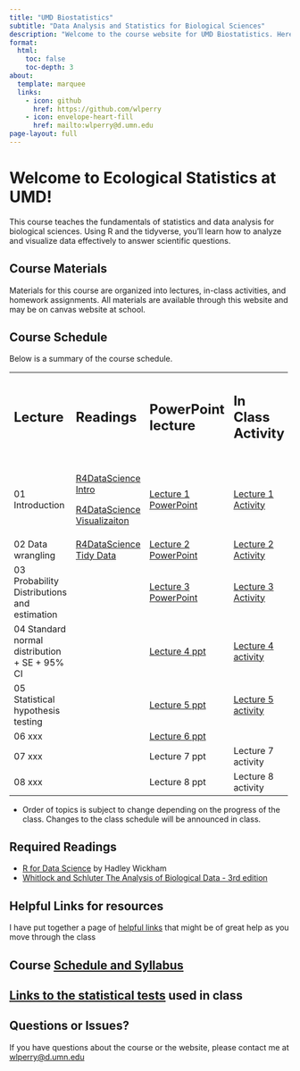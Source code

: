 ```yaml
---
title: "UMD Biostatistics"
subtitle: "Data Analysis and Statistics for Biological Sciences"
description: "Welcome to the course website for UMD Biostatistics. Here you'll find the syllabus, schedule, lecture materials, activities, and assignments."
format: 
  html:
    toc: false
    toc-depth: 3
about:
  template: marquee
  links:
    - icon: github
      href: https://github.com/wlperry
    - icon: envelope-heart-fill
      href: mailto:wlperry@d.umn.edu
page-layout: full
---
```


# Welcome to Ecological Statistics at UMD!

This course teaches the fundamentals of statistics and data analysis for biological sciences. Using R and the tidyverse, you'll learn how to analyze and visualize data effectively to answer scientific questions.

## Course Materials

Materials for this course are organized into lectures, in-class activities, and homework assignments. All materials are available through this website and may be on canvas website at school.

## Course Schedule

Below is a summary of the course schedule.

+-----------------------------------------------+---------------------------------------------------------------------------+--------------------------------------------------------------------------+--------------------------------------------------------------------------------+----------------------------------------------------------------+---+
| ## **Lecture**                                | ## **Readings**                                                           | ## **PowerPoint lecture**                                                | ## **In Class Activity**                                                       | ## **Homework**                                                |   |
|                                               |                                                                           |                                                                          |                                                                                |                                                                |   |
| ##                                            | ##                                                                        | ##                                                                       | ##                                                                             | ##                                                             |   |
+-----------------------------------------------+---------------------------------------------------------------------------+--------------------------------------------------------------------------+--------------------------------------------------------------------------------+----------------------------------------------------------------+---+
| 01 Introduction                               | [R4DataScience Intro](https://r4ds.hadley.nz/intro.html)                  | [Lecture 1 PowerPoint](lectures/lecture_01/01_1_lecture_powerpoint.qmd)  | [Lecture 1 Activity](lectures/lecture_01/01_2_class_activity_pine_needles.qmd) | [Week 1 Homework](lectures/lecture_01/01_03_take_homework.qmd) |   |
|                                               |                                                                           |                                                                          |                                                                                |                                                                |   |
|                                               | [R4DataScience Visualizaiton](https://r4ds.hadley.nz/data-visualize.html) |                                                                          |                                                                                |                                                                |   |
+-----------------------------------------------+---------------------------------------------------------------------------+--------------------------------------------------------------------------+--------------------------------------------------------------------------------+----------------------------------------------------------------+---+
| 02 Data wrangling                             | [R4DataScience Tidy Data](https://r4ds.hadley.nz/data-tidy.html)          | [Lecture 2 PowerPoint](lectures/lecture_02/02_01_lecture_powerpoint.qmd) | [Lecture 2 Activity](lectures/lecture_02/02_02_class_activity.qmd)             |                                                                |   |
+-----------------------------------------------+---------------------------------------------------------------------------+--------------------------------------------------------------------------+--------------------------------------------------------------------------------+----------------------------------------------------------------+---+
| 03 Probability Distributions and estimation   |                                                                           | [Lecture 3 PowerPoint](lectures/lecture_03/03_01_lecture_powerpoint.qmd) | [Lecture 3 Activity](lectures/lecture_03/03_02_class_activity.qmd)             | [Week 2 Homework](lectures/lecture_03/03_03_homework.qmd)      |   |
+-----------------------------------------------+---------------------------------------------------------------------------+--------------------------------------------------------------------------+--------------------------------------------------------------------------------+----------------------------------------------------------------+---+
| 04 Standard normal distribution + SE + 95% CI |                                                                           | [Lecture 4 ppt](lectures/lecture_04/04_01_lecture_powerpoint.qmd)        | [Lecture 4 activity](lectures/lecture_04/04_02_class_activity.qmd)             |                                                                |   |
+-----------------------------------------------+---------------------------------------------------------------------------+--------------------------------------------------------------------------+--------------------------------------------------------------------------------+----------------------------------------------------------------+---+
| 05 Statistical hypothesis testing             |                                                                           | [Lecture 5 ppt](lectures/lecture_05/05_01_lecture_powerpoint.qmd)        | [Lecture 5 activity](lectures/lecture_05/05_02_class_activity.qmd)             | [Week 3 Homework](lectures/lecture_05/05_03_homework.qmd)      |   |
+-----------------------------------------------+---------------------------------------------------------------------------+--------------------------------------------------------------------------+--------------------------------------------------------------------------------+----------------------------------------------------------------+---+
| 06 xxx                                        |                                                                           | [Lecture 6 ppt](lectures/lecture_06/06_01_lecture_powerpoint.qmd)        |                                                                                |                                                                |   |
+-----------------------------------------------+---------------------------------------------------------------------------+--------------------------------------------------------------------------+--------------------------------------------------------------------------------+----------------------------------------------------------------+---+
| 07 xxx                                        |                                                                           | Lecture 7 ppt                                                            | Lecture 7 activity                                                             | Week 5 Homework                                                |   |
+-----------------------------------------------+---------------------------------------------------------------------------+--------------------------------------------------------------------------+--------------------------------------------------------------------------------+----------------------------------------------------------------+---+
| 08 xxx                                        |                                                                           | Lecture 8 ppt                                                            | Lecture 8 activity                                                             |                                                                |   |
+-----------------------------------------------+---------------------------------------------------------------------------+--------------------------------------------------------------------------+--------------------------------------------------------------------------------+----------------------------------------------------------------+---+

-   Order of topics is subject to change depending on the progress of the class. Changes to the class schedule will be announced in class.

## Required Readings

-   [R for Data Science](https://r4ds.hadley.nz/) by Hadley Wickham
-   [Whitlock and Schluter The Analysis of Biological Data - 3rd edition](https://store.macmillanlearning.com/us/product/The-Analysis-of-Biological-Data/p/131922623X?srsltid=AfmBOoqRmMWAOsajlUfAZPt1_UGqjmpPzMg-XAgjFhp5oP3mFNKUCw-w)

## Helpful Links for resources

I have put together a page of [helpful links](links.qmd) that might be of great help as you move through the class

## Course [Schedule and Syllabus](syllabus.qmd)

## [Links to the statistical tests](test_details.qmd) used in class

## Questions or Issues?

If you have questions about the course or the website, please contact me at [wlperry\@d.umn.edu](mailto:wlperry@d.umn.edu)
